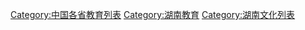 [[Category:中国各省教育列表|Category:中国各省教育列表]]
[[Category:湖南教育|Category:湖南教育]]
[[Category:湖南文化列表|Category:湖南文化列表]]